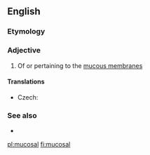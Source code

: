 ==English==

===Etymology===
{{suffix|en|mucosa|al}}

===Adjective===
{{en-adj|-}}

# Of or pertaining to the [[mucous membrane]]s

====Translations====
{{trans-top|of or pertaining to the mucous membranes}}
* Czech: {{t+|cs|slizniční}}
{{trans-mid}}
{{trans-bottom}}

===See also===
* {{l|en|mucous}}

[[pl:mucosal]]
[[fi:mucosal]]